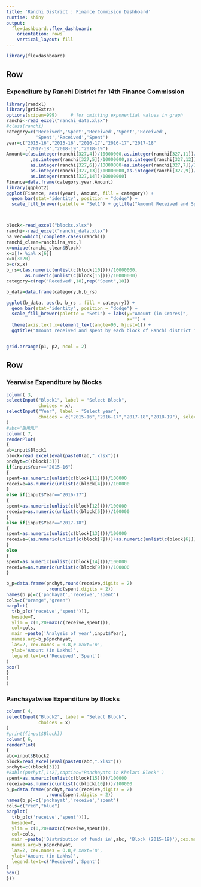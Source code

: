 ```yaml
---
title: 'Ranchi District : Finance Commision Dashboard'
runtime: shiny
output:
  flexdashboard::flex_dashboard:
    orientation: rows
    vertical_layout: fill
---
```


```r
library(flexdashboard)
```

Row {data-height=400}
-----------------------------------------------------------------------

### Expenditure by Ranchi District for 14th Finance Commission

```r

library(readxl)
library(gridExtra)
options(scipen=999)     # for omitting exponential values in graph
ranchi<-read_excel("ranchi_data.xlsx")
#class(ranchi)
category=c('Received','Spent','Received','Spent','Received',
           'Spent','Received','Spent')
year=c("2015-16","2015-16","2016-17","2016-17","2017-18"
       ,"2017-18","2018-19","2018-19")
Amount=c(as.integer(ranchi[327,4])/10000000,as.integer(ranchi[327,11])/10000000
         ,as.integer(ranchi[327,5])/10000000,as.integer(ranchi[327,12])/10000000,
         as.integer(ranchi[327,6])/10000000+as.integer(ranchi[327,7])/10000000,
         as.integer(ranchi[327,13])/10000000,as.integer(ranchi[327,9])/10000000,
         as.integer(ranchi[327,14])/10000000)
Finance=data.frame(category,year,Amount)
library(ggplot2)
ggplot(Finance, aes((year), Amount, fill = category)) + 
  geom_bar(stat="identity", position = "dodge") + 
  scale_fill_brewer(palette = "Set1") + ggtitle("Amount Received and Spent on yearly basis from 2015-19 by Ranchi district") + labs(y="Amount (in Crores)") ->p1



block<-read_excel("blocks.xlsx")
ranchi<-read_excel("ranchi_data.xlsx")
na_vec=which(!complete.cases(ranchi))
ranchi_clean=ranchi[na_vec,]
x=unique(ranchi_clean$Block)
x=x[!x %in% x[6]]
x=x[3:20]
b=c(x,x)
b_rs=c(as.numeric(unlist(c(block[10])))/10000000,
       as.numeric(unlist(c(block[15])))/10000000)
category=c(rep('Received',18),rep("Spent",18))

b_data=data.frame(category,b,b_rs)

ggplot(b_data, aes(b, b_rs , fill = category)) + 
  geom_bar(stat="identity", position = "dodge") + 
  scale_fill_brewer(palette = "Set1") + labs(y="Amount (in Crores)",
                                             x="") +
  theme(axis.text.x=element_text(angle=90, hjust=1)) +
  ggtitle("Amount received and spent by each block of Ranchi district from 2015-19")  -> p2


grid.arrange(p1, p2, ncol = 2)

```

Row { .tabset .tabset-fade}
-----------------------------------------------------------------------

### Yearwise Expenditure by Blocks

```r
column( 3,
selectInput("Block1", label = "Select Block",
            choices = x),
selectInput("Year", label = "Select year",
            choices = c("2015-16","2016-17","2017-18","2018-19"), selected = "2015-16")
)
#abc="BURMU"
column( 7,
renderPlot(
{
ab=input$Block1
block=read_excel(eval(paste0(ab,".xlsx")))
pnchyt=c((block[3]))
if(input$Year=="2015-16")
{
spent=as.numeric(unlist(c(block[11])))/100000
receive=as.numeric(unlist(c(block[4])))/100000
}
else if(input$Year=="2016-17")
{
spent=as.numeric(unlist(c(block[12])))/100000
receive=as.numeric(unlist(c(block[5])))/100000
}
else if(input$Year=="2017-18")
{
spent=as.numeric(unlist(c(block[13])))/100000
receive=(as.numeric(unlist(c(block[7])))+as.numeric(unlist(c(block[6]))))/100000
}
else
{
spent=as.numeric(unlist(c(block[14])))/100000
receive=as.numeric(unlist(c(block[9])))/100000
}

b_p=data.frame(pnchyt,round(receive,digits = 2)
               ,round(spent,digits = 2))
names(b_p)=c('pnchayat','receive','spent')
cols=c("orange","green")
barplot(
  t(b_p[c('receive','spent')]),
  beside=T,
  ylim = c(0,20+max(c(receive,spent))),
  col=cols,
  main =paste('Analysis of year',input$Year), 
  names.arg=b_p$pnchayat,
  las=2, cex.names = 0.8,# xaxt='n',
  ylab='Amount (in Lakhs)',
  legend.text=c('Received','Spent')
)
box()
}
)
)
```

### Panchayatwise Expenditure by Blocks

```r
column( 4,
selectInput("Block2", label = "Select Block",
            choices = x)
)
#print({input$Block})
column( 6,
renderPlot(
{
abc=input$Block2
block=read_excel(eval(paste0(abc,".xlsx")))
pnchyt=c((block[3]))
#kable(pnchyt[,1:2],caption="Panchayats in Khelari Block" )
spent=as.numeric(unlist(c(block[15])))/100000
receive=as.numeric(unlist(c(block[10])))/100000
b_p=data.frame(pnchyt,round(receive,digits = 2)
               ,round(spent,digits = 2))
names(b_p)=c('pnchayat','receive','spent')
cols=c("red","blue")
barplot(
  t(b_p[c('receive','spent')]),
  beside=T,
  ylim = c(0,20+max(c(receive,spent))),
  col=cols,
  main =paste('Distribution of funds in',abc, 'Block (2015-19)'),cex.main=1, 
  names.arg=b_p$pnchayat,
  las=2, cex.names = 0.8,# xaxt='n',
  ylab='Amount (in Lakhs)',
  legend.text=c('Received','Spent')
)
box()
}))

```

